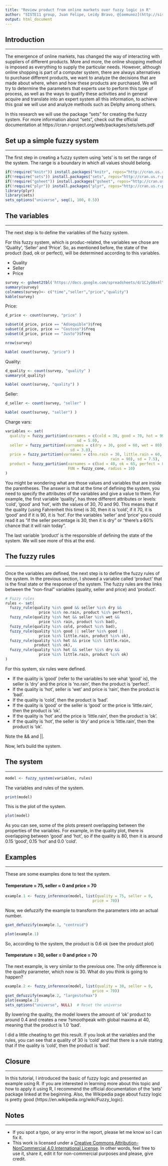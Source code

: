 ```yaml
---
title: "Review product from online markets over fuzzy logic in R"
author: "SISTE11 group, Juan Felipe, Leidy Bravo, @[oemunoz](http://siste11.gitlab.io)"
output: html_document
---
```


## Introduction
***

The emergence of online markets, has changed the way of interacting with suppliers of different products. More and more, the online shopping method is imposed as everything to supply the particular needs. However, although online shopping is part of a computer system, there are always alternatives to purchase different products, we want to analyze the decisions that are made about where, when and how these products are purchased. We will try to determine the parameters that experts use to perform this type of process, as well as the ways to qualify these activities and in general acquire and translate into an expert system all this information, to achieve this goal we will use and analyze methods such as Delphy among others.

In this research we will use the package "sets" for creating the fuzzy system.
For more information about "sets", check out the official documentation at https://cran.r-project.org/web/packages/sets/sets.pdf

## Set up a simple fuzzy system
***

The first step in creating a fuzzy system using 'sets' is to set the range of the
system. The range is a boundary in which all values should belong.

```r
if(!require("knitr")) install.packages("knitr", repos="http://cran.us.r-project.org")
if(!require("sets")) install.packages("sets", repos="http://cran.us.r-project.org")
if(!require("gsheet")) install.packages("gsheet", repos="http://cran.us.r-project.org")
if(!require("plyr")) install.packages("plyr", repos="http://cran.us.r-project.org")
library(plyr)
library(sets)
sets_options("universe", seq(1, 100, 0.5))
```

## The variables
***

The next step is to define the variables of the fuzzy system.

For this fuzzy system, which is produc-related, the variables we chose are 'Quality', 'Seller' and 'Price'. So, as mentioned before, the state of the product (bad, ok or perfect), will be determined according to this variables.

* Quality
* Seller
* Price

```r
survey <- gsheet2tbl('https://docs.google.com/spreadsheets/d/1CJyDAx4lYVFDZDaSpwub74PcP_Dli1j_AUNhMIVDLO9')
summary(survey)
colnames(survey)<- c("time","seller","price","quality")
kable(survey)
```

Price:
```r
d_price <- count(survey, "price" )

subset(d_price, price == "Adsequible")$freq
subset(d_price, price == "Costoso")$freq
subset(d_price, price == "Justo")$freq

nrow(survey)

kable( count(survey, "price") )
```

Quality:
```r
d_quality <- count(survey, "quality" )
summary(d_quality)

kable( count(survey, "quality") )
```

Seller:
```r
d_seller <- count(survey, "seller" )

kable( count(survey, "seller") )
```

Charge vars:

```r
variables <- set(
  quality = fuzzy_partition(varnames = c(cold = 30, good = 70, hot = 90),
                                sd = 5.0),
  seller = fuzzy_partition(varnames = c(dry = 30, good = 60, wet = 80), 
                             sd = 3.0),
  price = fuzzy_partition(varnames = c(no.rain = 30, little.rain = 60,
                                               rain = 90), sd = 7.5),
  product = fuzzy_partition(varnames = c(bad = 40, ok = 65, perfect = 80),
                            FUN = fuzzy_cone, radius = 10)
)
```

You might be wondering what are those values and variables that are inside the
parentheses. The answer is that at the time of defining the system, you need to 
specify the attributes of the variables and give a value to them.
For example, the first variable 'quality', has three different attributes or
levels: 'cold', 'good' and 'hot', with the values of 30, 70 and 90. This means
that if the quality (using Fahrenheit this time) is 30, then it is 'cold',
if it 70, it is 'good' and if it is 90, it is 'hot'. For the variables 'seller' and
'price' you could read it as "if the seller percentage is 30, then it
is dry" or "there's a 60% chance that it will rain today".

The last variable 'product' is the responsible of defining the state of the system.
We will see more of this at the end.

## The fuzzy rules
***

Once the variables are defined, the next step is to define the fuzzy rules of
the system. In the previous section, I showed a variable called 'product' that 
is the final state or the response of the system. The fuzzy rules are the links
between the "non-final" variables (quality, seller and price) and
'product'.

```r
# Fuzzy rules
rules <- set(
  fuzzy_rule(quality %is% good && seller %is% dry &&
               price %is% no.rain, product %is% perfect),
  fuzzy_rule(quality %is% hot && seller %is% wet &&
               price %is% rain, product %is% bad),
  fuzzy_rule(quality %is% cold, product %is% bad),
  fuzzy_rule(quality %is% good || seller %is% good ||
               price %is% little.rain, product %is% ok),
  fuzzy_rule(quality %is% hot && price %is% little.rain,
             product %is% ok),
  fuzzy_rule(quality %is% hot && seller %is% dry &&
               price %is% little.rain, product %is% ok)
)
```

For this system, six rules were defined.

* If the quality is 'good' (refer to the variables to see what 'good' is), 
the seller is 'dry' and the price is 'no.rain', then the product is 
'perfect'. 
* If the quality is 'hot', seller is 'wet' and price is 'rain', 
then the product is 'bad'.
* If the quality is 'cold', then the product is 'bad'.
* If the quality is 'good' or the seller is 'good' or the price is
'little.rain', then the product is 'ok'.
* If the quality is 'hot' and the price is 'little.rain', then the
product is 'ok'.
* If the quality is 'hot', the seller is 'dry' and price is
'little.rain', then the product is 'ok'.

Note the && and ||.

Now, let's build the system.

## The system
***

```r
model <- fuzzy_system(variables, rules)
```

The variables and rules of the system.

```r
print(model)
```

This is the plot of the system.

```r
plot(model)
```

As you can see, some of the plots present overlapping between the properties
of the variables. For example, in the quality plot, there is overlapping 
between 'good' and 'hot', so if the quality is 80, then it is around 0.15 'good',
0.15 'hot' and 0.0 'cold'.

## Examples
***

These are some examples done to test the system.

#### Temperature = 75, seller = 0 and price = 70

```r
example.1 <- fuzzy_inference(model, list(quality = 75, seller = 0,
                                       price = 70))

```

Now, we defuzzify the example to transform the parameters into an actual number.

```r
gset_defuzzify(example.1, "centroid")
```


```r
plot(example.1)
```

So, according to the system, the product is 0.6 ok (see the product plot)

#### Temperature = 30, seller = 0 and price = 70

The next example, is very similar to the previous one. The only difference is the
quality parameter, which now is 30. What do you think is going to happen?

```r
example.2 <- fuzzy_inference(model, list(quality = 30, seller = 0,
                                       price = 70))
gset_defuzzify(example.2, "largestofmax")
plot(example.2)
sets_options("universe", NULL)  # Reset the universe
```

By lowering the quality, the model lowers the amount of 'ok' product to
around 0.4 and creates a new ?smoothpeak with global maxima at 40, meaning that
the product is 1.0 'bad'. 

I did a little cheating to get this result. If you look at the variables and the
rules, you can see that a quality of 30 is 'cold' and that there is a rule 
stating that if the quality is 'cold', then the product is 'bad'.

## Closure
***

In this tutorial, I introduced the basic of fuzzy logic and presented an example
using R. If you are interested in learning more about this topic and how to
apply it using R, I recommend the official documentation of the 'sets' package
linked at the beginning. Also, the Wikipedia page about fuzzy logic is pretty good (https://en.wikipedia.org/wiki/Fuzzy_logic).

## Notes
***

* If you spot a typo, or any error in the report, please let me know so I can
fix it.
* This work is licensed under a [Creative Commons Attribution-NonCommercial 4.0 International License](http://creativecommons.org/licenses/by-nc/4.0/). In other words, feel 
free to use it, share it, edit it for non-commercial purposes and please, give credit.
